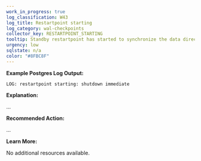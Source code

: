 ```yaml
---
work_in_progress: true
log_classification: W43
log_title: Restartpoint starting
log_category: wal-checkpoints
collector_key: RESTARTPOINT_STARTING
tooltip: Standby restartpoint has started to synchronize the data directory
urgency: low
sqlstate: n/a
color: "#8FBC8F"
---
```


**Example Postgres Log Output:**

```
LOG: restartpoint starting: shutdown immediate
```

**Explanation:**

...

**Recommended Action:**

...

**Learn More:**

No additional resources available.
